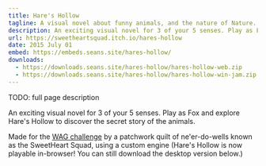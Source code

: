 ```yaml
---
title: Hare's Hollow
tagline: A visual novel about funny animals, and the nature of Nature.
description: An exciting visual novel for 3 of your 5 senses. Play as Fox and explore Hare's Hollow to discover the secret story of the animals. Originally developed in a custom C++ OpenGL engine, and later ported to WebGL.
url: https://sweetheartsquad.itch.io/hares-hollow
date: 2015 July 01
embed: https://embeds.seans.site/hares-hollow/
downloads:
  - https://downloads.seans.site/hares-hollow/hares-hollow-web.zip
  - https://downloads.seans.site/hares-hollow/hares-hollow-win-jam.zip
---
```


TODO: full page description



An exciting visual novel for 3 of your 5 senses. Play as Fox and explore Hare's Hollow to discover the secret story of the animals.

Made for the [WAG challenge](https://itch.io/jam/wag-challenge) by a patchwork quilt of ne'er-do-wells known as the SweetHeart Squad, using a custom engine (Hare's Hollow is now playable in-browser! You can still download the desktop version below.)
